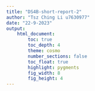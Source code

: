 ```yaml
---
title: "DS4B-short-report-2"
author: "Tsz Ching Li u7630977"
date: "22-9-2023"
output:  
    html_document:
        toc: true
        toc_depth: 4
        theme: cosmo
        number_sections: false
        toc_float: true
        highlight: pygments
        fig_width: 8
        fig_height: 4
---
```

